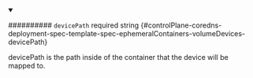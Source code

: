 
<details className="config-field" data-expandable="false" open>
<summary>

########## `devicePath` <span className="config-field-required" data-required="false">required</span> <span className="config-field-type">string</span> <span className="config-field-default"></span> <span className="config-field-enum"></span> {#controlPlane-coredns-deployment-spec-template-spec-ephemeralContainers-volumeDevices-devicePath}

devicePath is the path inside of the container that the device will be mapped to.

</summary>



</details>
